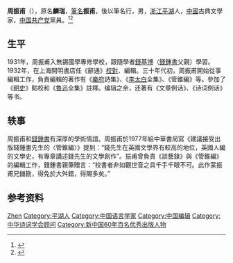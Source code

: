 '''周振甫'''（{{bd|1911年||2000年|5月15日|Z周}}），原名'''麟瑞'''，[[筆名|筆名]]'''振甫'''，後以筆名行，男，[[浙江|浙江]][[平湖县|平湖]]人，[[中國|中國]]古典文學家，[[中国共产党|中国共产党]]黨員。<ref>{{Cite book|title=当代诗词家大辞典|author=丁永淮主编; 黄才钦, 熊文祥, 吴健中等副主编|publisher=华中师范大学出版社|year=1996|isbn=|location=武汉|pages=}}</ref><ref>{{Cite book|title=唐宋词百科大辞典|author=王洪总主编|publisher=学苑出版社|year=1990|isbn=|location=北京|pages=}}</ref>

==生平==
1931年，周振甫入無錫國學專修學校，跟隨學者[[錢基博|錢基博]]（[[錢鍾書|錢鍾書]]父親）學習。1932年，在上海開明書店任《辭通》[[校對|校對]]、編輯。三十年代初，周振甫開始從事編輯工作，負責編輯的著作有《[[樂府|樂府]]詩集》、《[[李太白|李太白]]全集》、《管錐編》等。參加了《[[明史|明史]]》點校和《[[魯迅|魯迅]]全集》註釋。编辑之余，还著有《文章例话》、《诗词例话》等书。

== 轶事 ==
周振甫和[[錢鍾書|錢鍾書]]有深厚的學術情誼。周振甫於1977年給中華書局寫《建議接受出版錢鍾書先生的〈管錐編〉》提到：“錢先生在英國文學界有較高的地位，英國人編的文學史，有專章講述錢先生的文學創作”。振甫曾負責《談藝錄》與《管錐編》的編輯工作，錢鍾書親筆贈言：“校書者非如觀世音之具千手千眼不可。此作蒙振甫兄讎勘，得免於大舛錯，得賜多矣。”

== 参考资料 ==
{{reflist}}

{{Navboxes
| title  = 周振甫在[[中华诗词学会|中华诗词学会]]的职务
| list1  =
{{中华诗词学会第一届理事会}}
}}

{{Authority control}}
{{DEFAULTSORT:Zhou周}}
[[Category:周姓|Zhen]]
[[Category:平湖人|Category:平湖人]]
[[Category:中国语言学家|Category:中国语言学家]]
[[Category:中国编辑|Category:中国编辑]]
[[Category:中华诗词学会顾问|Category:中华诗词学会顾问]]
[[Category:新中国60年百名优秀出版人物|Category:新中国60年百名优秀出版人物]]